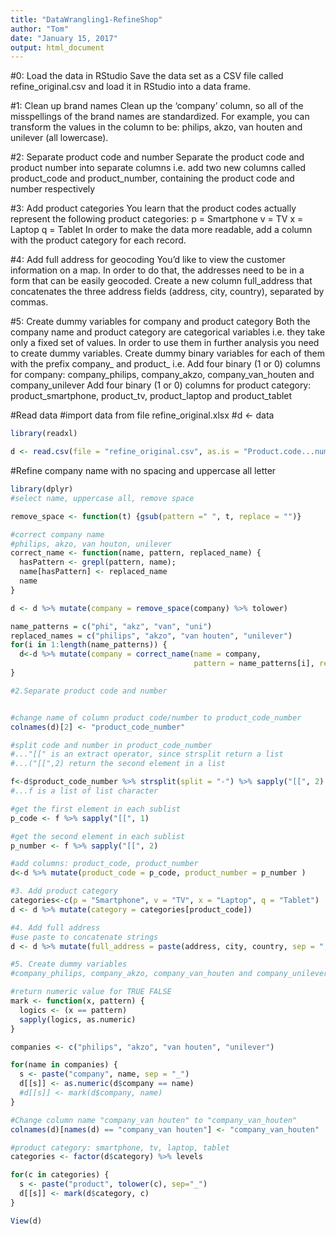 ```yaml
---
title: "DataWrangling1-RefineShop"
author: "Tom"
date: "January 15, 2017"
output: html_document
---
```

 

#0: Load the data in RStudio
Save the data set as a CSV file called refine_original.csv and load it in RStudio into a data frame.

#1: Clean up brand names
Clean up the 'company' column, so all of the misspellings of the brand names are standardized. For example, you can transform the values in the column to be: philips, akzo, van houten and unilever (all lowercase).

#2: Separate product code and number
Separate the product code and product number into separate columns i.e. add two new columns called product_code and product_number, containing the product code and number respectively

#3: Add product categories
You learn that the product codes actually represent the following product categories:
p = Smartphone
v = TV
x = Laptop
q = Tablet
In order to make the data more readable, add a column with the product category for each record.

#4: Add full address for geocoding
You'd like to view the customer information on a map. In order to do that, the addresses need to be in a form that can be easily geocoded. Create a new column full_address that concatenates the three address fields (address, city, country), separated by commas.
 
#5: Create dummy variables for company and product category
Both the company name and product category are categorical variables i.e. they take only a fixed set of values. In order to use them in further analysis you need to create dummy variables. Create dummy binary variables for each of them with the prefix company_ and product_ i.e.
Add four binary (1 or 0) columns for company: company_philips, company_akzo, company_van_houten and company_unilever
Add four binary (1 or 0) columns for product category: product_smartphone, product_tv, product_laptop and product_tablet

#Read data
#import data from file refine_original.xlsx
#d <- data
```r
library(readxl)

d <- read.csv(file = "refine_original.csv", as.is = "Product.code...number")
```

#Refine company name with no spacing and uppercase all letter
```r
library(dplyr)
#select name, uppercase all, remove space

remove_space <- function(t) {gsub(pattern =" ", t, replace = "")}

#correct company name
#philips, akzo, van houton, unilever
correct_name <- function(name, pattern, replaced_name) {
  hasPattern <- grepl(pattern, name);
  name[hasPattern] <- replaced_name
  name
}

d <- d %>% mutate(company = remove_space(company) %>% tolower)

name_patterns = c("phi", "akz", "van", "uni")
replaced_names = c("philips", "akzo", "van houten", "unilever") 
for(i in 1:length(name_patterns)) {
  d<-d %>% mutate(company = correct_name(name = company,
                                         pattern = name_patterns[i], replaced_name = replaced_names[i]))
}

```

```r
#2.Separate product code and number


#change name of column product code/number to product_code_number
colnames(d)[2] <- "product_code_number"

#split code and number in product_code_number
#..."[[" is an extract operator, since strsplit return a list
#...("[[",2) return the second element in a list

f<-d$product_code_number %>% strsplit(split = "-") %>% sapply("[[", 2)
#...f is a list of list character

#get the first element in each sublist
p_code <- f %>% sapply("[[", 1)

#get the second element in each sublist
p_number <- f %>% sapply("[[", 2)

#add columns: product_code, product_number
d<-d %>% mutate(product_code = p_code, product_number = p_number )
```

```r
#3. Add product category
categories<-c(p = "Smartphone", v = "TV", x = "Laptop", q = "Tablet")
d <- d %>% mutate(category = categories[product_code])

```

```r
#4. Add full address
#use paste to concatenate strings
d <- d %>% mutate(full_address = paste(address, city, country, sep = ","))

```

```r
#5. Create dummy variables
#company_philips, company_akzo, company_van_houten and company_unilever

#return numeric value for TRUE FALSE
mark <- function(x, pattern) {
  logics <- (x == pattern)
  sapply(logics, as.numeric)
}

companies <- c("philips", "akzo", "van houten", "unilever")

for(name in companies) {
  s <- paste("company", name, sep = "_")
  d[[s]] <- as.numeric(d$company == name)
  #d[[s]] <- mark(d$company, name)
}

#Change column name "company_van houten" to "company_van_houten"
colnames(d)[names(d) == "company_van houten"] <- "company_van_houten"

#product category: smartphone, tv, laptop, tablet
categories <- factor(d$category) %>% levels

for(c in categories) {
  s <- paste("product", tolower(c), sep="_")
  d[[s]] <- mark(d$category, c)
}

View(d)
```


